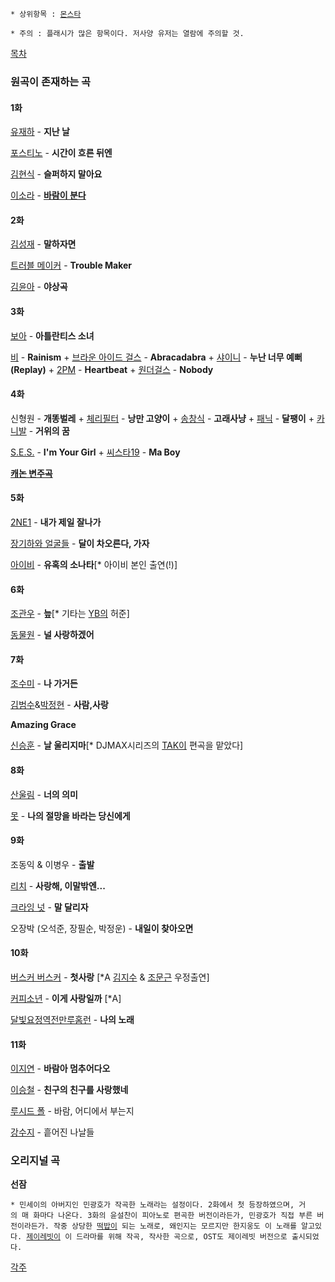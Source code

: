  * 상위항목 : [[몬스타]]

 * 주의 : 플래시가 많은 항목이다. 저사양 유저는 열람에 주의할 것.

[[목차]]

=== 원곡이 존재하는 곡 ===

==== 1화 ====

[[유재하]] - '''지난 날'''

{{{#!html
<object width="560" height="315"><param name="movie" value="//www.youtube.com/v/DiqiuEzbcZY?hl=ko_KR&amp;version=3"></param><param name="allowFullScreen" value="true"></param><param name="allowscriptaccess" value="always"></param><embed src="//www.youtube.com/v/DiqiuEzbcZY?hl=ko_KR&amp;version=3" type="application/x-shockwave-flash" width="560" height="315" allowscriptaccess="always" allowfullscreen="true"></embed></object>
}}}


[[포스티노]] - '''시간이 흐른 뒤엔'''

{{{#!html
<object width="560" height="315"><param name="movie" value="//www.youtube.com/v/ZmZ2MmIaZJw?version=3&amp;hl=ko_KR"></param><param name="allowFullScreen" value="true"></param><param name="allowscriptaccess" value="always"></param><embed src="//www.youtube.com/v/ZmZ2MmIaZJw?version=3&amp;hl=ko_KR" type="application/x-shockwave-flash" width="560" height="315" allowscriptaccess="always" allowfullscreen="true"></embed></object>
}}}


[[김현식]] - '''슬퍼하지 말아요'''

{{{#!html
<object width="560" height="315"><param name="movie" value="http://www.youtube.com/v/TdSldaaOhGs?version=3&amp;hl=ko_KR&amp;rel=0"></param><param name="allowFullScreen" value="true"></param><param name="allowscriptaccess" value="always"></param><embed src="http://www.youtube.com/v/TdSldaaOhGs?version=3&amp;hl=ko_KR&amp;rel=0" type="application/x-shockwave-flash" width="560" height="315" allowscriptaccess="always" allowfullscreen="true"></embed></object>
}}}


[[이소라]] - '''[[바람이 분다]]'''

{{{#!html
<object width="560" height="315"><param name="movie" value="http://www.youtube.com/v/JRBJNaoVxOU?version=3&amp;hl=ko_KR&amp;rel=0"></param><param name="allowFullScreen" value="true"></param><param name="allowscriptaccess" value="always"></param><embed src="http://www.youtube.com/v/JRBJNaoVxOU?version=3&amp;hl=ko_KR&amp;rel=0" type="application/x-shockwave-flash" width="560" height="315" allowscriptaccess="always" allowfullscreen="true"></embed></object>
}}}


==== 2화 ====

[[김성재]] - '''말하자면'''

{{{#!html
<object width="560" height="315"><param name="movie" value="//www.youtube.com/v/ONlZxAzt7SU?hl=ko_KR&amp;version=3"></param><param name="allowFullScreen" value="true"></param><param name="allowscriptaccess" value="always"></param><embed src="//www.youtube.com/v/ONlZxAzt7SU?hl=ko_KR&amp;version=3" type="application/x-shockwave-flash" width="560" height="315" allowscriptaccess="always" allowfullscreen="true"></embed></object>
}}}


[[트러블 메이커]] - '''Trouble Maker'''

{{{#!html
<object width="560" height="315"><param name="movie" value="//www.youtube.com/v/nVdFB_QM5VA?hl=ko_KR&amp;version=3"></param><param name="allowFullScreen" value="true"></param><param name="allowscriptaccess" value="always"></param><embed src="//www.youtube.com/v/nVdFB_QM5VA?hl=ko_KR&amp;version=3" type="application/x-shockwave-flash" width="560" height="315" allowscriptaccess="always" allowfullscreen="true"></embed></object>
}}}


[[김윤아]] - '''야상곡'''

{{{#!html
<object width="560" height="315"><param name="movie" value="//www.youtube.com/v/CO4i2TfrZmQ?version=3&amp;hl=ko_KR"></param><param name="allowFullScreen" value="true"></param><param name="allowscriptaccess" value="always"></param><embed src="//www.youtube.com/v/CO4i2TfrZmQ?version=3&amp;hl=ko_KR" type="application/x-shockwave-flash" width="560" height="315" allowscriptaccess="always" allowfullscreen="true"></embed></object>
}}}


==== 3화 ====

[[보아]] - '''아틀란티스 소녀'''

{{{#!html
<object width="560" height="315"><param name="movie" value="//www.youtube.com/v/WV0-f5oq07U?hl=ko_KR&amp;version=3"></param><param name="allowFullScreen" value="true"></param><param name="allowscriptaccess" value="always"></param><embed src="//www.youtube.com/v/WV0-f5oq07U?hl=ko_KR&amp;version=3" type="application/x-shockwave-flash" width="560" height="315" allowscriptaccess="always" allowfullscreen="true"></embed></object>
}}}


[[비]] - '''Rainism''' + [[브라운 아이드 걸스]] - '''Abracadabra''' + [[샤이니]] - '''누난 너무 예뻐(Replay)''' + [[2PM]] - '''Heartbeat''' + [[원더걸스]] - '''Nobody'''

{{{#!html
<object width="560" height="315"><param name="movie" value="//www.youtube.com/v/EbiNHsugk0U?hl=ko_KR&amp;version=3"></param><param name="allowFullScreen" value="true"></param><param name="allowscriptaccess" value="always"></param><embed src="//www.youtube.com/v/EbiNHsugk0U?hl=ko_KR&amp;version=3" type="application/x-shockwave-flash" width="560" height="315" allowscriptaccess="always" allowfullscreen="true"></embed></object>
}}}


==== 4화 ====

신형원 - '''개똥벌레''' + [[체리필터]] - '''낭만 고양이''' + [[송창식]] - '''고래사냥''' + [[패닉]] - '''달팽이''' + [[카니발]] - '''거위의 꿈'''

{{{#!html
<object width="560" height="315"><param name="movie" value="//www.youtube.com/v/WeIsXyHvpVM?hl=ko_KR&amp;version=3"></param><param name="allowFullScreen" value="true"></param><param name="allowscriptaccess" value="always"></param><embed src="//www.youtube.com/v/WeIsXyHvpVM?hl=ko_KR&amp;version=3" type="application/x-shockwave-flash" width="560" height="315" allowscriptaccess="always" allowfullscreen="true"></embed></object>
}}}


[[S.E.S.]] - '''I'm Your Girl''' + [[씨스타19]] - '''Ma Boy'''

{{{#!html
<object width="560" height="315"><param name="movie" value="//www.youtube.com/v/A40VXznnxuo?version=3&amp;hl=ko_KR"></param><param name="allowFullScreen" value="true"></param><param name="allowscriptaccess" value="always"></param><embed src="//www.youtube.com/v/A40VXznnxuo?version=3&amp;hl=ko_KR" type="application/x-shockwave-flash" width="560" height="315" allowscriptaccess="always" allowfullscreen="true"></embed></object>
}}}


'''[[캐논 변주곡]]'''

{{{#!html
<object width="560" height="315"><param name="movie" value="//www.youtube.com/v/pdv6fefdVMk?version=3&amp;hl=ko_KR"></param><param name="allowFullScreen" value="true"></param><param name="allowscriptaccess" value="always"></param><embed src="//www.youtube.com/v/pdv6fefdVMk?version=3&amp;hl=ko_KR" type="application/x-shockwave-flash" width="560" height="315" allowscriptaccess="always" allowfullscreen="true"></embed></object>
}}}

==== 5화 ====

[[2NE1]] - '''내가 제일 잘나가'''

{{{#!html
<object width="560" height="315"><param name="movie" value="//www.youtube.com/v/MzUT9QfnJ6w?version=3&amp;hl=ko_KR"></param><param name="allowFullScreen" value="true"></param><param name="allowscriptaccess" value="always"></param><embed src="//www.youtube.com/v/MzUT9QfnJ6w?version=3&amp;hl=ko_KR" type="application/x-shockwave-flash" width="560" height="315" allowscriptaccess="always" allowfullscreen="true"></embed></object>
}}}


[[장기하와 얼굴들]] - '''달이 차오른다, 가자'''

{{{#!html
<object width="560" height="315"><param name="movie" value="//www.youtube.com/v/TjkkgdxALQE?version=3&amp;hl=ko_KR"></param><param name="allowFullScreen" value="true"></param><param name="allowscriptaccess" value="always"></param><embed src="//www.youtube.com/v/TjkkgdxALQE?version=3&amp;hl=ko_KR" type="application/x-shockwave-flash" width="560" height="315" allowscriptaccess="always" allowfullscreen="true"></embed></object>
}}}


[[아이비]] - '''유혹의 소나타'''[* 아이비 본인 출연(!)]

{{{#!html
<object width="560" height="315"><param name="movie" value="//www.youtube.com/v/ZqoEweWggek?version=3&amp;hl=ko_KR"></param><param name="allowFullScreen" value="true"></param><param name="allowscriptaccess" value="always"></param><embed src="//www.youtube.com/v/ZqoEweWggek?version=3&amp;hl=ko_KR" type="application/x-shockwave-flash" width="560" height="315" allowscriptaccess="always" allowfullscreen="true"></embed></object>
}}}


==== 6화 ====

[[조관우]] - '''늪'''[* 기타는 [[YB]]의 허준]

{{{#!html
<object width="560" height="315"><param name="movie" value="//www.youtube.com/v/Cr4_ip4Oh3U?hl=ko_KR&amp;version=3"></param><param name="allowFullScreen" value="true"></param><param name="allowscriptaccess" value="always"></param><embed src="//www.youtube.com/v/Cr4_ip4Oh3U?hl=ko_KR&amp;version=3" type="application/x-shockwave-flash" width="560" height="315" allowscriptaccess="always" allowfullscreen="true"></embed></object>
}}}


[[동물원]] - '''널 사랑하겠어'''

{{{#!html
<object width="560" height="315"><param name="movie" value="//www.youtube.com/v/9lN4ajhwG4w?version=3&amp;hl=ko_KR"></param><param name="allowFullScreen" value="true"></param><param name="allowscriptaccess" value="always"></param><embed src="//www.youtube.com/v/9lN4ajhwG4w?version=3&amp;hl=ko_KR" type="application/x-shockwave-flash" width="560" height="315" allowscriptaccess="always" allowfullscreen="true"></embed></object>
}}}


==== 7화 ====

[[조수미]] - '''나 가거든'''

{{{#!html
<object width="560" height="315"><param name="movie" value="//www.youtube.com/v/qGcP-LzZ3UY?hl=ko_KR&amp;version=3"></param><param name="allowFullScreen" value="true"></param><param name="allowscriptaccess" value="always"></param><embed src="//www.youtube.com/v/qGcP-LzZ3UY?hl=ko_KR&amp;version=3" type="application/x-shockwave-flash" width="560" height="315" allowscriptaccess="always" allowfullscreen="true"></embed></object>
}}}


[[김범수]]&[[박정현]] - '''사람,사랑'''

{{{#!html
<object width="560" height="315"><param name="movie" value="//www.youtube.com/v/u2ghsY9Aq6c?version=3&amp;hl=ko_KR"></param><param name="allowFullScreen" value="true"></param><param name="allowscriptaccess" value="always"></param><embed src="//www.youtube.com/v/u2ghsY9Aq6c?version=3&amp;hl=ko_KR" type="application/x-shockwave-flash" width="560" height="315" allowscriptaccess="always" allowfullscreen="true"></embed></object>
}}}


'''Amazing Grace'''

{{{#!html
<object width="560" height="315"><param name="movie" value="//www.youtube.com/v/QRToqrugI_8?version=3&amp;hl=ko_KR"></param><param name="allowFullScreen" value="true"></param><param name="allowscriptaccess" value="always"></param><embed src="//www.youtube.com/v/QRToqrugI_8?version=3&amp;hl=ko_KR" type="application/x-shockwave-flash" width="560" height="315" allowscriptaccess="always" allowfullscreen="true"></embed></object>
}}}


[[신승훈]] - '''날 울리지마'''[* DJMAX시리즈의 [[TAK]]이 편곡을 맡았다]

{{{#!html
<object width="560" height="315"><param name="movie" value="//www.youtube.com/v/UBhJCFlkzvI?version=3&amp;hl=ko_KR"></param><param name="allowFullScreen" value="true"></param><param name="allowscriptaccess" value="always"></param><embed src="//www.youtube.com/v/UBhJCFlkzvI?version=3&amp;hl=ko_KR" type="application/x-shockwave-flash" width="560" height="315" allowscriptaccess="always" allowfullscreen="true"></embed></object>
}}}


==== 8화 ====

[[산울림]] - '''너의 의미'''

{{{#!html
<object width="560" height="315"><param name="movie" value="//www.youtube.com/v/ma2ZG2TQs48?version=3&amp;hl=ko_KR"></param><param name="allowFullScreen" value="true"></param><param name="allowscriptaccess" value="always"></param><embed src="//www.youtube.com/v/ma2ZG2TQs48?version=3&amp;hl=ko_KR" type="application/x-shockwave-flash" width="560" height="315" allowscriptaccess="always" allowfullscreen="true"></embed></object>
}}}


[[못]] - '''나의 절망을 바라는 당신에게'''

{{{#!html
<object width="560" height="315"><param name="movie" value="//www.youtube.com/v/nc8xhow51W8?hl=ko_KR&amp;version=3"></param><param name="allowFullScreen" value="true"></param><param name="allowscriptaccess" value="always"></param><embed src="//www.youtube.com/v/nc8xhow51W8?hl=ko_KR&amp;version=3" type="application/x-shockwave-flash" width="560" height="315" allowscriptaccess="always" allowfullscreen="true"></embed></object>
}}}


==== 9화 ====

조동익 & 이병우 - '''출발'''

{{{#!html
<object width="560" height="315"><param name="movie" value="//www.youtube.com/v/ZUVjNjJGDPw?version=3&amp;hl=ko_KR"></param><param name="allowFullScreen" value="true"></param><param name="allowscriptaccess" value="always"></param><embed src="//www.youtube.com/v/ZUVjNjJGDPw?version=3&amp;hl=ko_KR" type="application/x-shockwave-flash" width="560" height="315" allowscriptaccess="always" allowfullscreen="true"></embed></object>
}}}


[[리치]] - '''사랑해, 이말밖엔...'''

{{{#!html
<object width="560" height="315"><param name="movie" value="//www.youtube.com/v/oa-GD1MaRFc?version=3&amp;hl=ko_KR"></param><param name="allowFullScreen" value="true"></param><param name="allowscriptaccess" value="always"></param><embed src="//www.youtube.com/v/oa-GD1MaRFc?version=3&amp;hl=ko_KR" type="application/x-shockwave-flash" width="560" height="315" allowscriptaccess="always" allowfullscreen="true"></embed></object>
}}}


[[크라잉 넛]] - '''말 달리자'''

{{{#!html
<object width="560" height="315"><param name="movie" value="//www.youtube.com/v/Ew0IM4dYP6Y?version=3&amp;hl=ko_KR"></param><param name="allowFullScreen" value="true"></param><param name="allowscriptaccess" value="always"></param><embed src="//www.youtube.com/v/Ew0IM4dYP6Y?version=3&amp;hl=ko_KR" type="application/x-shockwave-flash" width="560" height="315" allowscriptaccess="always" allowfullscreen="true"></embed></object>
}}}


오장박 (오석준, 장필순, 박정운) - '''내일이 찾아오면'''

{{{#!html
<object width="560" height="315"><param name="movie" value="//www.youtube.com/v/ACMWDmQPjD8?version=3&amp;hl=ko_KR"></param><param name="allowFullScreen" value="true"></param><param name="allowscriptaccess" value="always"></param><embed src="//www.youtube.com/v/ACMWDmQPjD8?version=3&amp;hl=ko_KR" type="application/x-shockwave-flash" width="560" height="315" allowscriptaccess="always" allowfullscreen="true"></embed></object>
}}}


==== 10화 ====

[[버스커 버스커]] - '''첫사랑''' [*A [[김지수]] & [[조문근]] 우정출연]

{{{#!html
<object width="560" height="315"><param name="movie" value="//www.youtube.com/v/7GKsBXzXIlM?hl=ko_KR&amp;version=3"></param><param name="allowFullScreen" value="true"></param><param name="allowscriptaccess" value="always"></param><embed src="//www.youtube.com/v/7GKsBXzXIlM?hl=ko_KR&amp;version=3" type="application/x-shockwave-flash" width="560" height="315" allowscriptaccess="always" allowfullscreen="true"></embed></object>
}}}


[[커피소년]] - '''이게 사랑일까''' [*A]

{{{#!html
<object width="560" height="315"><param name="movie" value="//www.youtube.com/v/AHG5veq54ZY?version=3&amp;hl=ko_KR"></param><param name="allowFullScreen" value="true"></param><param name="allowscriptaccess" value="always"></param><embed src="//www.youtube.com/v/AHG5veq54ZY?version=3&amp;hl=ko_KR" type="application/x-shockwave-flash" width="560" height="315" allowscriptaccess="always" allowfullscreen="true"></embed></object>
}}}


[[달빛요정역전만루홈런]] - '''나의 노래'''

{{{#!html
<object width="560" height="315"><param name="movie" value="//www.youtube.com/v/yoYWkU8zWUM?hl=ko_KR&amp;version=3"></param><param name="allowFullScreen" value="true"></param><param name="allowscriptaccess" value="always"></param><embed src="//www.youtube.com/v/yoYWkU8zWUM?hl=ko_KR&amp;version=3" type="application/x-shockwave-flash" width="560" height="315" allowscriptaccess="always" allowfullscreen="true"></embed></object>
}}}


==== 11화 ====

[[이지연]] - '''바람아 멈추어다오'''

{{{#!html
<object width="560" height="315"><param name="movie" value="//www.youtube.com/v/HW83hsBRcLU?hl=ko_KR&amp;version=3"></param><param name="allowFullScreen" value="true"></param><param name="allowscriptaccess" value="always"></param><embed src="//www.youtube.com/v/HW83hsBRcLU?hl=ko_KR&amp;version=3" type="application/x-shockwave-flash" width="560" height="315" allowscriptaccess="always" allowfullscreen="true"></embed></object>
}}}


[[이승철]] - '''친구의 친구를 사랑했네'''

{{{#!html
<object width="560" height="315"><param name="movie" value="//www.youtube.com/v/vtBtkZ_00SE?hl=ko_KR&amp;version=3"></param><param name="allowFullScreen" value="true"></param><param name="allowscriptaccess" value="always"></param><embed src="//www.youtube.com/v/vtBtkZ_00SE?hl=ko_KR&amp;version=3" type="application/x-shockwave-flash" width="560" height="315" allowscriptaccess="always" allowfullscreen="true"></embed></object>
}}}


[[루시드 폴]] - 바람, 어디에서 부는지

{{{#!html
<object width="560" height="315"><param name="movie" value="//www.youtube.com/v/9e3FpVKA6kk?version=3&amp;hl=ko_KR"></param><param name="allowFullScreen" value="true"></param><param name="allowscriptaccess" value="always"></param><embed src="//www.youtube.com/v/9e3FpVKA6kk?version=3&amp;hl=ko_KR" type="application/x-shockwave-flash" width="560" height="315" allowscriptaccess="always" allowfullscreen="true"></embed></object>
}}}


[[강수지]] - 흩어진 나날들

{{{#!html
<object width="560" height="315"><param name="movie" value="//www.youtube.com/v/YsJbMC45YKM?version=3&amp;hl=ko_KR"></param><param name="allowFullScreen" value="true"></param><param name="allowscriptaccess" value="always"></param><embed src="//www.youtube.com/v/YsJbMC45YKM?version=3&amp;hl=ko_KR" type="application/x-shockwave-flash" width="560" height="315" allowscriptaccess="always" allowfullscreen="true"></embed></object>
}}}


=== 오리지널 곡 ===

'''선잠'''

{{{#!html
<object width="560" height="315"><param name="movie" value="//www.youtube.com/v/GJZiI9U-pn8?version=3&amp;hl=ko_KR"></param><param name="allowFullScreen" value="true"></param><param name="allowscriptaccess" value="always"></param><embed src="//www.youtube.com/v/GJZiI9U-pn8?version=3&amp;hl=ko_KR" type="application/x-shockwave-flash" width="560" height="315" allowscriptaccess="always" allowfullscreen="true"></embed></object>
}}}

 * 민세이의 아버지인 민광호가 작곡한 노래라는 설정이다. 2화에서 첫 등장하였으며, 거의 매 화마다 나온다. 3화의 윤설찬이 피아노로 편곡한 버전이라든가, 민광호가 직접 부른 버전이라든가. 작중 상당한 [[떡밥]]이 되는 노래로, 왜인지는 모르지만 한지웅도 이 노래를 알고있다. [[제이레빗]]이 이 드라마를 위해 작곡, 작사한 곡으로, OST도 제이레빗 버전으로 출시되었다.

[[각주]]
